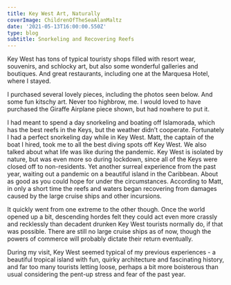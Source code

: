 ---
title: Key West Art, Naturally
coverImage: ChildrenOfTheSeaAlanMaltz
date: '2021-05-13T16:00:00.550Z'
type: blog
subtitle: Snorkeling and Recovering Reefs
---

Key West has tons of typical touristy shops filled with resort wear, souvenirs, and schlocky art, but also some wonderful galleries and boutiques. And great restaurants, including one at the Marquesa Hotel, where I stayed.

<KeyWestHotel2021SlideShow />

I purchased several lovely pieces, including the photos seen below. And some fun kitschy art. Never too highbrow, me. I would loved to have purchased the Giraffe Airplane piece shown, but had nowhere to put it.

<KeyWestArt2021SlideShow />

I had meant to spend a day snorkeling and boating off Islamorada, which has the best reefs in the Keys, but the weather didn’t cooperate. Fortunately I had a perfect snorkeling day while in Key West. Matt, the captain of the boat I hired, took me to all the best diving spots off Key West. We also talked about what life was like during the pandemic. Key West is isolated by nature, but was even more so during lockdown, since all of the Keys were closed off to non-residents. Yet another surreal experience from the past year, waiting out a pandemic on a beautiful island in the Caribbean. About as good as you could hope for under the circumstances. According to Matt, in only a short time the reefs and waters began recovering from damages caused by the large cruise ships and other incursions. 

It quickly went from one extreme to the other though. Once the world opened up a bit, descending hordes felt they could act even more crassly and recklessly than decadent drunken Key West tourists normally do, if that was possible. There are still no large cruise ships as of now, though the powers of commerce will probably dictate their return eventually.

During my visit, Key West seemed typical of my previous experiences - a beautiful tropical island with fun, quirky architecture and fascinating history, and far too many tourists letting loose, perhaps a bit more boisterous than usual considering the pent-up stress and fear of the past year.

<KeyWestSnorkeling2021SlideShow />
